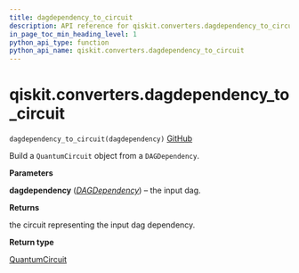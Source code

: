 ```yaml
---
title: dagdependency_to_circuit
description: API reference for qiskit.converters.dagdependency_to_circuit
in_page_toc_min_heading_level: 1
python_api_type: function
python_api_name: qiskit.converters.dagdependency_to_circuit
---
```


# qiskit.converters.dagdependency\_to\_circuit

<span id="qiskit.converters.dagdependency_to_circuit" />

`dagdependency_to_circuit(dagdependency)` [GitHub](https://github.com/qiskit/qiskit/tree/stable/0.22/qiskit/converters/dagdependency_to_circuit.py "view source code")

Build a `QuantumCircuit` object from a `DAGDependency`.

**Parameters**

**dagdependency** ([*DAGDependency*](qiskit.dagcircuit.DAGDependency "qiskit.dagcircuit.DAGDependency")) – the input dag.

**Returns**

the circuit representing the input dag dependency.

**Return type**

[QuantumCircuit](qiskit.circuit.QuantumCircuit "qiskit.circuit.QuantumCircuit")

